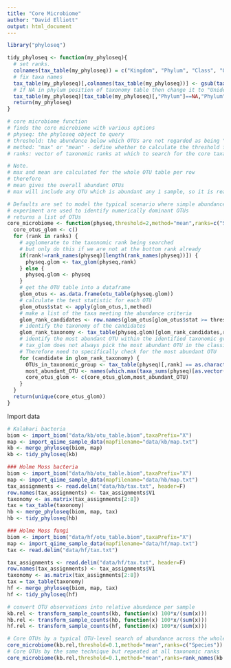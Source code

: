 ```yaml
---
title: "Core Microbiome"
author: "David Elliott"
output: html_document
---
```


```r

library("phyloseq")

tidy_phyloseq <- function(my_phyloseq){
  # set ranks. 
  colnames(tax_table(my_phyloseq)) = c("Kingdom", "Phylum", "Class", "Order", "Family", "Genus", "Species")
  # fix taxa names
  tax_table(my_phyloseq)[,colnames(tax_table(my_phyloseq))] <- gsub(tax_table(my_phyloseq)[,colnames(tax_table(my_phyloseq))],pattern="[a-z]__",replacement="")
  # If NA in phylum position of taxonomy table then change it to "Unidentified"
  tax_table(my_phyloseq)[tax_table(my_phyloseq)[,"Phylum"]==NA,"Phylum"] <- "Unidentified"
  return(my_phyloseq)
}

# core microbiome function
# finds the core microbiome with various options
# physeq: the phyloseq object to query
# threshold: the abundance below which OTUs are not regarded as being "core taxa"
# method: "max" or "mean" - define whether to calculate the threshold for the max or mean
# ranks: vector of taxonomic ranks at which to search for the core taxa

# Note.
# max and mean are calculated for the whole OTU table per row
# therefore
# mean gives the overall abundant OTUs
# max will include any OTU which is abundant any 1 sample, so it is really like a sample-wise search

# Defaults are set to model the typical scenario where simple abundance across the whole
# experiment are used to identify numerically dominant OTUs
# returns a list of OTUs
core_microbiome <- function(physeq,threshold=2,method="mean",ranks=c("Species")){
  core_otus_glom <- c()
  for (rank in ranks) {
    # agglomerate to the taxonomic rank being searched
    # but only do this if we are not at the bottom rank already
    if(rank!=rank_names(physeq)[length(rank_names(physeq))]) {
      physeq.glom <- tax_glom(physeq,rank)
    } else {
      physeq.glom <- physeq
    }
    # get the OTU table into a dataframe
    glom_otus <- as.data.frame(otu_table(physeq.glom))
    # calculate the test statistic for each OTU
    glom_otus$stat <- apply(glom_otus,1,method)
    # make a list of the taxa meeting the abundance criteria
    glom_rank_candidates <- row.names(glom_otus[glom_otus$stat >= threshold,])
    # identify the taxonomy of the candidates
    glom_rank_taxonomy <- tax_table(physeq.glom)[glom_rank_candidates,rank]
    # identify the most abundant OTU within the identified taxonomic group, and add it to the list
    # tax_glom does not always pick the most abundant OTU in the classification
    # Therefore need to specifically check for the most abundant OTU 
    for (candidate in glom_rank_taxonomy) {
      OTUs_in_taxonomic_group <- tax_table(physeq)[,rank] == as.character(candidate)
      most_abundant_OTU <- names(which.max(taxa_sums(physeq)[as.vector(OTUs_in_taxonomic_group)]))
      core_otus_glom <- c(core_otus_glom,most_abundant_OTU)
    }
  }
  return(unique(core_otus_glom))
}

```

Import data
```r

# Kalahari bacteria
biom <- import_biom("data/kb/otu_table.biom",taxaPrefix="X")
map <- import_qiime_sample_data(mapfilename="data/kb/map.txt")
kb <- merge_phyloseq(biom, map)
kb <- tidy_phyloseq(kb)

### Holme Moss bacteria
biom <- import_biom("data/hb/otu_table.biom",taxaPrefix="X")
map <- import_qiime_sample_data(mapfilename="data/hb/map.txt")
tax_assignments <- read.delim("data/hb/tax.txt", header=F)
row.names(tax_assignments) <- tax_assignments$V1
taxonomy <- as.matrix(tax_assignments[2:8])
tax = tax_table(taxonomy)
hb <- merge_phyloseq(biom, map, tax)
hb <- tidy_phyloseq(hb)

### Holme Moss fungi
biom <- import_biom("data/hf/otu_table.biom",taxaPrefix="X")
map <- import_qiime_sample_data(mapfilename="data/hf/map.txt")
tax <- read.delim("data/hf/tax.txt")

tax_assignments <- read.delim("data/hf/tax.txt", header=F)
row.names(tax_assignments) <- tax_assignments$V1
taxonomy <- as.matrix(tax_assignments[2:8])
tax = tax_table(taxonomy)
hf <- merge_phyloseq(biom, map, tax)
hf <- tidy_phyloseq(hf)

# convert OTU observations into relative abundance per sample
kb.rel <- transform_sample_counts(kb, function(x) 100*x/(sum(x)))
hb.rel <- transform_sample_counts(hb, function(x) 100*x/(sum(x)))
hf.rel <- transform_sample_counts(hf, function(x) 100*x/(sum(x)))

```


```r
# Core OTUs by a typical OTU-level search of abundance across the whole experiment
core_microbiome(kb.rel,threshold=0.1,method="mean",ranks=c("Species"))
# Core OTUs by the same technique but repeated at all taxonomic ranks
core_microbiome(kb.rel,threshold=0.1,method="mean",ranks=rank_names(kb.rel))

```
